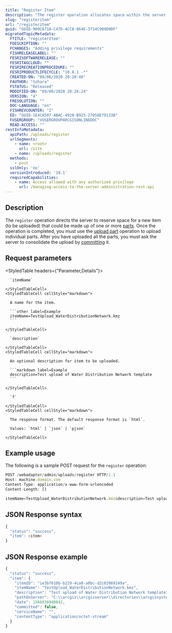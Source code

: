 ```yaml
---
title: "Register Item"
description: "The register operation allocates space within the server for an item part, or parts, to be uploaded and later committed."
slug: "registeritem"
url: "/registeritem"
guid: "GUID-909C671A-C47D-4CC8-864E-3714C909D0DF"
migratedTopicMetadata:
  FTITLE: "registerItem"
  FDESCRIPTION: ""
  FCHANGES: "Adding privilege requirements"
  FISHRELEASELABEL: ""
  FESRISOFTWARERELEASE: ""
  FESRITAGCLOUD: ""
  FESRIRECREATIONPROCEDURE: ""
  FESRIPRODUCTLIFECYCLE: "10.8.1 -*"
  CREATED-ON: "09/06/2020 20:20:46"
  FAUTHOR: "tohara"
  FSTATUS: "Released"
  MODIFIED-ON: "09/06/2020 20:26:24"
  VERSION: "4"
  FRESOLUTION: ""
  DOC-LANGUAGE: "en"
  FISHREVCOUNTER: "2"
  ED: "GUID-1E4CA507-ABAC-4928-B925-27058E79133B"
  FUSERGROUP: "VUSERGROUPARCGISONLINEDOC"
  READ-ACCESS: ""
restInfoMetadata:
  apiPath: /uploads/register
  urlSegments:
    - name: <root>
      url: /site
    - name: /uploads/register
  methods:
    - post
  sslOnly: 'no'
  versionIntroduced: '10.1'
  requiredCapabilities:
    - name: Access allowed with any authorized privilege
      url: /managing-access-to-the-server-administration-rest-api
---
```


## Description

The `register` operation directs the server to reserve space for a new item (to be uploaded) that could be made up of one or more [parts](/itemparts). Once the operation is completed, you must use the [upload part](/uploadpart) operation to upload individual parts. After you have uploaded all the parts, you must ask the server to consolidate the upload by [committing](/commititem) it. 


##  Request parameters

<StyledTable headers={"Parameter,Details"}>
  <StyledTableRow>
    <StyledTableCell cellStyle="markdown">

      `itemName` 

    </StyledTableCell>
    <StyledTableCell cellStyle="markdown">

      A name for the item.

      ```other label=Example
      itemName=TestUpload_WaterDistributionNetwork.kmz
      ```

    </StyledTableCell>
  </StyledTableRow>
  <StyledTableRow>
    <StyledTableCell cellStyle="markdown">

      `description` 

    </StyledTableCell>
    <StyledTableCell cellStyle="markdown">

      An optional description for item to be uploaded.

      ```markdown label=Example
      description=Test upload of Water Distribution Network template
      ```

    </StyledTableCell>
  </StyledTableRow>
  <StyledTableRow>
    <StyledTableCell cellStyle="markdown">

      `f` 

    </StyledTableCell>
    <StyledTableCell cellStyle="markdown">

      The response format. The default response format is `html`.

      Values: `html` | `json` | `pjson`

    </StyledTableCell>
  </StyledTableRow>
</StyledTable>


## Example usage

The following is a sample POST request for the `register` operation:

```javascript
POST /webadaptor/admin/uploads/register HTTP/1.1
Host: machine.domain.com
Content-Type: application/x-www-form-urlencoded
Content-Length: []

itemName=TestUpload_WaterDistributionNetwork.kmz&description=Test upload of Water Distribution Network template&f=pjson
```

## JSON Response syntax

```javascript
{
  "status": "success",
  "item": <item>
}
```

## JSON Response example

```javascript
{
  "status": "success",
  "item": {
    "itemID": "ie3b7610b-b229-4ca0-a8bc-d2c02069149a",
    "itemName": "TestUpload_WaterDistributionNetwork.kmz",
    "description": "Test upload of Water Distribution Network template",
    "pathOnServer": "C:\\arcgis\\arcgisserver\\directories\\arcgissystem\\kml",
    "date": 1566936940842,
    "committed": false,
    "serviceName": "",
    "contentType": "application/octet-stream"
  }
}
```